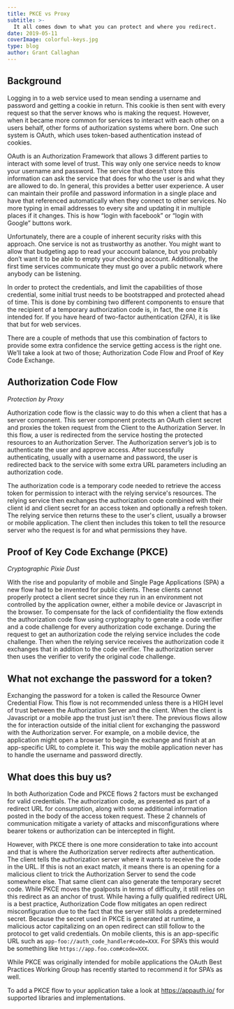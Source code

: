 ```yaml
---
title: PKCE vs Proxy
subtitle: >-
  It all comes down to what you can protect and where you redirect.
date: 2019-05-11
coverImage: colorful-keys.jpg
type: blog
author: Grant Callaghan
---
```


## Background

Logging in to a web service used to mean sending a username and password and
getting a cookie in return. This cookie is then sent with every request so that
the server knows who is making the request. However, when it became more common
for services to interact with each other on a users behalf, other forms of
authorization systems where born. One such system is OAuth, which uses
token-based authentication instead of cookies.

OAuth is an Authorization Framework that allows 3 different parties to
interact with some level of trust. This way only one service needs to know
your username and password. The service that doesn’t store this information
can ask the service that does for who the user is and what they are allowed
to do. In general, this provides a better user experience. A user can
maintain their profile and password information in a single place and have
that referenced automatically when they connect to other services. No more
typing in email addresses to every site and updating it in multiple places if
it changes. This is how “login with facebook” or “login with Google” buttons
work.

Unfortunately, there are a couple of inherent security risks with this approach.
One service is not as trustworthy as another. You might want to allow that
budgeting app to read your account balance, but you probably don’t want it to be
able to empty your checking account. Additionally, the first time services
communicate they must go over a public network where anybody can be listening.

In order to protect the credentials, and limit the capabilities of those
credential, some initial trust needs to be bootstrapped and protected ahead of
time. This is done by combining two different components to ensure that the
recipient of a temporary authorization code is, in fact, the one it is intended
for. If you have heard of two-factor authentication (2FA), it is like that but
for web services.

There are a couple of methods that use this combination of factors to provide
some extra confidence the service getting access is the right one. We’ll take a
look at two of those; Authorization Code Flow and Proof of Key Code Exchange.


## Authorization Code Flow

_Protection by Proxy_

Authorization code flow is the classic way to do this when a client that has a
server component. This server component protects an OAuth client secret and
proxies the token request from the Client to the Authorization Server. In this
flow, a user is redirected from the service hosting the protected resources to
an Authorization Server. The Authorization server’s job is to authenticate the
user and approve access. After successfully authenticating, usually with a
username and password, the user is redirected back to the service with some
extra URL parameters including an authorization code.

The authorization code is a temporary code needed to retrieve the access token
for permission to interact with the relying service's resources. The relying
service then exchanges the authorization code combined with their client id and
client secret for an access token and optionally a refresh token. The relying
service then returns these to the user's client, usually a browser or mobile
application. The client then includes this token to tell the resource server who
the request is for and what permissions they have.

## Proof of Key Code Exchange (PKCE)
_Cryptographic Pixie Dust_

With the rise and popularity of mobile and Single Page Applications (SPA) a new
flow had to be invented for public clients. These clients cannot properly
protect a client secret since they run in an environment not controlled by the
application owner, either a mobile device or Javascript in the browser. To
compensate for the lack of confidentiality the flow extends the authorization
code flow using cryptography to generate a code verifier and a code challenge
for every authorization code exchange.  During the request to get an
authorization code the relying service includes the code challenge. Then when
the relying service receives the authorization code it exchanges that in
addition to the code verifier. The authorization server then uses the verifier
to verify the original code challenge.

## What not exchange the password for a token?

Exchanging the password for a token is called the Resource Owner Credential
Flow. This flow is not recommended unless there is a HIGH level of trust between
the Authorization Server and the client. When the client is Javascript or a
mobile app the trust just isn’t there. The previous flows allow the for
interaction outside of the initial client for exchanging the password with the
Authorization server. For example, on a mobile device, the application might
open a browser to begin the exchange and finish at an app-specific URL to
complete it. This way the mobile application never has to handle the username
and password directly.

## What does this buy us?

In both Authorization Code and PKCE flows 2 factors must be exchanged for valid
credentials. The authorization code, as presented as part of a redirect URL for
consumption, along with some additional information posted in the body of the
access token request. These 2 channels of communication mitigate a variety of
attacks and misconfigurations where bearer tokens or authorization can be
intercepted in flight.

However, with PKCE there is one more consideration to take into account and that
is where the Authorization server redirects after authentication. The client
tells the authorization server where it wants to receive the code in the URL. If
this is not an exact match, it means there is an opening for a malicious client
to trick the Authorization Server to send the code somewhere else. That same
client can also generate the temporary secret code.  While PKCE moves the
goalposts in terms of difficulty, it still relies on this redirect as an anchor
of trust. While having a fully qualified redirect URL is a best practice,
Authorization Code flow mitigates an open redirect misconfiguration due to the
fact that the server still holds a predetermined secret. Because the secret used
in PKCE is generated at runtime, a malicious actor capitalizing on an open
redirect can still follow to the protocol to get valid credentials. On mobile
clients, this is an app-specific URL such as
`app-foo://auth_code_handler#code=XXX`. For SPA’s this would be something like
`https://app.foo.com#code=XXX`.

While PKCE was originally intended for mobile applications the OAuth Best
Practices Working Group has recently started to recommend it for SPA’s as well.

To add a PKCE flow to your application take a look at https://appauth.io/ for
supported libraries and implementations.
